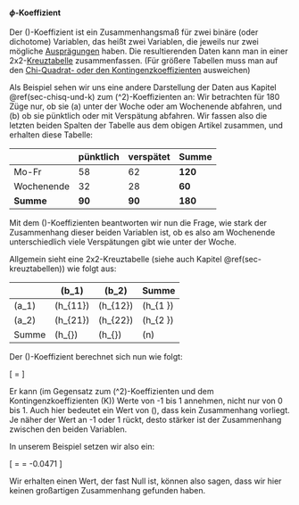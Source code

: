 #### $\phi$-Koeffizient

Der \(\phi\)-Koeffizient ist ein Zusammenhangsmaß für zwei binäre (oder dichotome) Variablen, das heißt zwei Variablen, die jeweils nur zwei mögliche [Ausprägungen](#sec-ggsm) haben. Die resultierenden Daten kann man in einer 2x2-[Kreuztabelle](#sec-kreuztabellen) zusammenfassen. (Für größere Tabellen muss man auf den [Chi-Quadrat- oder den Kontingenzkoeffizienten](#sec-chisq-und-k) ausweichen)

Als Beispiel sehen wir uns eine andere Darstellung der Daten aus Kapitel \@ref(sec-chisq-und-k) zum \(\chi^2\)-Koeffizienten an: Wir betrachten für 180 Züge nur, ob sie (a) unter der Woche oder am Wochenende abfahren, und (b) ob sie pünktlich oder mit Verspätung abfahren. Wir fassen also die letzten beiden Spalten der Tabelle aus dem obigen Artikel zusammen, und erhalten diese Tabelle:

|            | pünktlich | verspätet | Summe   |
| ---------- | --------- | --------- | ------- |
| Mo-Fr      | 58        | 62        | **120** |
| Wochenende | 32        | 28        | **60**  |
| **Summe**  | **90**    | **90**    | **180** |

Mit dem \(\phi\)-Koeffizienten beantworten wir nun die Frage, wie stark der Zusammenhang dieser beiden Variablen ist, ob es also am Wochenende unterschiedlich viele Verspätungen gibt wie unter der Woche.

Allgemein sieht eine 2x2-Kreuztabelle (siehe auch Kapitel \@ref(sec-kreuztabellen)) wie folgt aus:

|         | \(b_1\)         | \(b_2\)         | Summe           |
| ------- | --------------- | --------------- | --------------- |
| \(a_1\) | \(h_{11}\)      | \(h_{12}\)      | \(h_{1 \cdot}\) |
| \(a_2\) | \(h_{21}\)      | \(h_{22}\)      | \(h_{2 \cdot}\) |
| Summe   | \(h_{\cdot 1}\) | \(h_{\cdot 2}\) | \(n\)           |

Der \(\phi\)-Koeffizient berechnet sich nun wie folgt:

\[ \phi = \frac{h_{11}\cdot h_{22} - h_{12}\cdot h_{21}}{\sqrt{h_{1 \cdot} \cdot h_{2 \cdot} \cdot h_{\cdot 1} \cdot h_{\cdot 2} }} \]

Er kann (im Gegensatz zum \(\chi^2\)-Koeffizienten und dem Kontingenzkoeffizienten \(K\)) Werte von -1 bis 1 annehmen, nicht nur von 0 bis 1. Auch hier bedeutet ein Wert von \(\phi=0\), dass kein Zusammenhang vorliegt. Je näher der Wert an -1 oder 1 rückt, desto stärker ist der Zusammenhang zwischen den beiden Variablen.

In unserem Beispiel setzen wir also ein:

\[ \phi = \frac{58 \cdot 28 - 62 \cdot 32}{\sqrt{120 \cdot 60 \cdot 90 \cdot 90}} = -0.0471 \]

Wir erhalten einen Wert, der fast Null ist, können also sagen, dass wir hier keinen großartigen Zusammenhang gefunden haben.